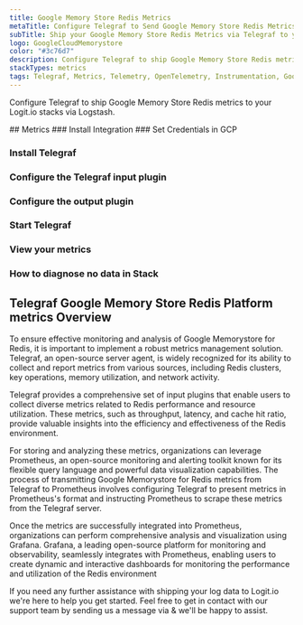 ```yaml
---
title: Google Memory Store Redis Metrics
metaTitle: Configure Telegraf to Send Google Memory Store Redis Metrics
subTitle: Ship your Google Memory Store Redis Metrics via Telegraf to your Logit.io Stack
logo: GoogleCloudMemorystore
color: "#3c76d7"
description: Configure Telegraf to ship Google Memory Store Redis metrics to Logit.io. Use our Telegraf Google Memory Store Redis metrics example configuration.
stackTypes: metrics
tags: Telegraf, Metrics, Telemetry, OpenTelemetry, Instrumentation, Google Memory Store Redis, In-memory Data Store
---
```


Configure Telegraf to ship Google Memory Store Redis metrics to your Logit.io stacks via Logstash.

<Steps>
  ## Metrics
  ### Install Integration
  <InstallIntegration/>
  ### Set Credentials in GCP

  <SetGCPCredentials intro="Google Memorystore for Redis is a fully managed in-memory data store service provided by Google Cloud. It offers a highly scalable and reliable solution for storing and managing data in a Redis-compatible environment. With Memorystore for Redis, organizations can leverage the power of Redis for caching, session storage, real-time analytics, and other use cases."/>
  
  ### Install Telegraf

  <InstallTelegraf />

  ### Configure the Telegraf input plugin

  <TelegrafStackDriverInput metric_type="redis.googleapis.com"/>

  ### Configure the output plugin

  <TelegrafOutputPlugin />

  ### Start Telegraf

  <StartTelegraf />

  ### View your metrics
  <LaunchStack stackType="metrics" source="Google_Memory_Store_Redis_Metrics_via_Telegraf" utmMedium="metrics" utmCampaign="telegraf-GoogleMemoryStoreRedis-metrics" />

  ### How to diagnose no data in Stack

  <DiagnoseNoData />
</Steps>

## Telegraf Google Memory Store Redis Platform metrics Overview

To ensure effective monitoring and analysis of Google Memorystore for Redis, it is important 
to implement a robust metrics management solution. Telegraf, an open-source server agent, 
is widely recognized for its ability to collect and report metrics from various sources, 
including Redis clusters, key operations, memory utilization, and network activity.

Telegraf provides a comprehensive set of input plugins that enable users to collect diverse 
metrics related to Redis performance and resource utilization. These metrics, such as 
throughput, latency, and cache hit ratio, provide valuable insights into the efficiency 
and effectiveness of the Redis environment.

For storing and analyzing these metrics, organizations can leverage Prometheus, an open-source 
monitoring and alerting toolkit known for its flexible query language and powerful data 
visualization capabilities. The process of transmitting Google Memorystore for Redis metrics 
from Telegraf to Prometheus involves configuring Telegraf to present metrics in Prometheus's 
format and instructing Prometheus to scrape these metrics from the Telegraf server.

Once the metrics are successfully integrated into Prometheus, organizations can perform 
comprehensive analysis and visualization using Grafana. Grafana, a leading open-source 
platform for monitoring and observability, seamlessly integrates with Prometheus, 
enabling users to create dynamic and interactive dashboards for monitoring the performance 
and utilization of the Redis environment

If you need any further assistance with shipping your log data to Logit.io we're here to help you get started. 
Feel free to get in contact with our support team by sending us a message via <IntercomButton text="live chat" /> & we'll be happy to assist.
